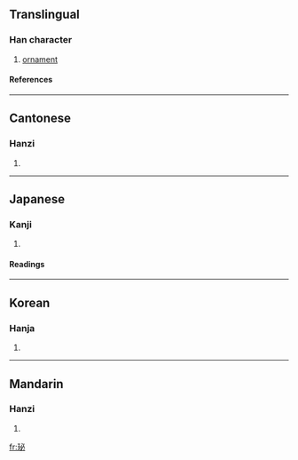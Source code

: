 ==Translingual==
===Han character===
{{Han char|rn=96|rad=玉|as=05|sn=9|four=1310<sub>0</sub>|canj=一土心竹 (MGPH), X一土心竹 (XMGPH)}}
# [[ornament]]
====References====
{{Han ref|kx=0730.020|dkj=20919|dj=1141.150|hdz=21108.100|uh=73CC|ud=29644|bh=CFC7|bd=53191}}

----
==Cantonese==
===Hanzi===
{{yue-hanzi|jyut=|y=bit1}}
# {{defn|Cantonese}}

----
==Japanese==
===Kanji===
{{ja-kanji|grade=|rs=玉05}}
# {{defn|Japanese}} 
====Readings====
{{ja-readings|on=[[ひつ]] (hitsu), [[ひち]] (hichi), [[へつ]] (hetsu), [[べち]] (bechi)|kun=[[かざり]] (kazari)}}

----
==Korean==
===Hanja===
{{ko-hanja|hangeul=필|eumhun=|rv=pil|mr=p'il|y=phil}}
# {{defn|Korean}}

----
==Mandarin==
===Hanzi===
{{cmn-hanzi|pin=[[bì]] (bi4)|wg=pi<sup>4</sup>}}
# {{defn|Mandarin}}

[[fr:珌]]